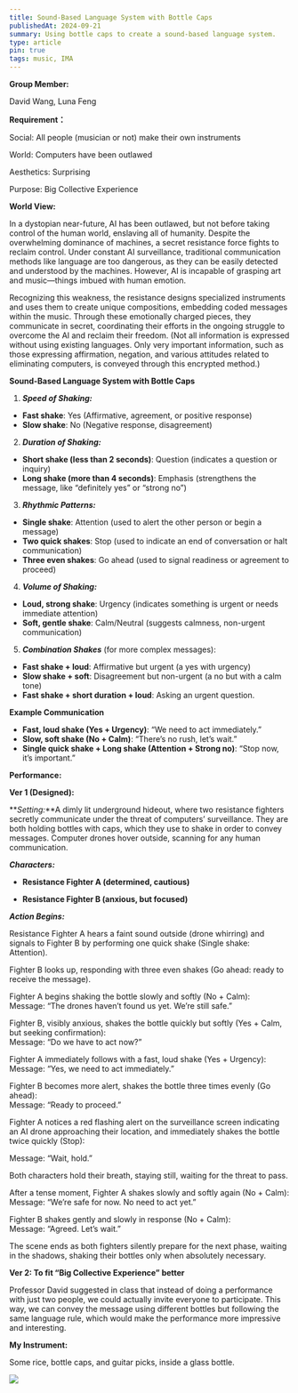 ```yaml
---
title: Sound-Based Language System with Bottle Caps
publishedAt: 2024-09-21
summary: Using bottle caps to create a sound-based language system.
type: article
pin: true
tags: music, IMA
---
```


**Group Member:**

David Wang, Luna Feng

**Requirement：**

Social: All people (musician or not) make their own instruments

World: Computers have been outlawed

Aesthetics: Surprising

Purpose: Big Collective Experience

**World View:** 

In a dystopian near-future, AI has been outlawed, but not before taking control of the human world, enslaving all of humanity. Despite the overwhelming dominance of machines, a secret resistance force fights to reclaim control. Under constant AI surveillance, traditional communication methods like language are too dangerous, as they can be easily detected and understood by the machines. However, AI is incapable of grasping art and music—things imbued with human emotion.

Recognizing this weakness, the resistance designs specialized instruments and uses them to create unique compositions, embedding coded messages within the music. Through these emotionally charged pieces, they communicate in secret, coordinating their efforts in the ongoing struggle to overcome the AI and reclaim their freedom. (Not all information is expressed without using existing languages. Only very important information, such as those expressing affirmation, negation, and various attitudes related to eliminating computers, is conveyed through this encrypted method.)

**Sound-Based Language System with Bottle Caps**

1. **_Speed of Shaking:_**

- **Fast shake**: Yes (Affirmative, agreement, or positive response)
- **Slow shake**: No (Negative response, disagreement)

2. **_Duration of Shaking:_**

- **Short shake (less than 2 seconds)**: Question (indicates a question or inquiry)
- **Long shake (more than 4 seconds)**: Emphasis (strengthens the message, like “definitely yes” or “strong no”)

3. **_Rhythmic Patterns:_**

- **Single shake**: Attention (used to alert the other person or begin a message)
- **Two quick shakes**: Stop (used to indicate an end of conversation or halt communication)
- **Three even shakes**: Go ahead (used to signal readiness or agreement to proceed)

4. **_Volume of Shaking:_**

- **Loud, strong shake**: Urgency (indicates something is urgent or needs immediate attention)
- **Soft, gentle shake**: Calm/Neutral (suggests calmness, non-urgent communication)

5. **_Combination Shakes_** (for more complex messages):

- **Fast shake + loud**: Affirmative but urgent (a yes with urgency)
- **Slow shake + soft**: Disagreement but non-urgent (a no but with a calm tone)
- **Fast shake + short duration + loud**: Asking an urgent question.

**Example Communication**

- **Fast, loud shake (Yes + Urgency)**: “We need to act immediately.”
- **Slow, soft shake (No + Calm)**: “There’s no rush, let’s wait.”
- **Single quick shake + Long shake (Attention + Strong no)**: “Stop now, it’s important.”

**Performance:**

**Ver 1 (Designed):**

**_Setting:_**A dimly lit underground hideout, where two resistance fighters secretly communicate under the threat of computers’ surveillance. They are both holding bottles with caps, which they use to shake in order to convey messages. Computer drones hover outside, scanning for any human communication.

**_Characters:_**

- **Resistance Fighter A (determined, cautious)**

- **Resistance Fighter B (anxious, but focused)**

**_Action Begins:_**

Resistance Fighter A hears a faint sound outside (drone whirring) and signals to Fighter B by performing one quick shake (Single shake: Attention).

Fighter B looks up, responding with three even shakes (Go ahead: ready to receive the message).

Fighter A begins shaking the bottle slowly and softly (No + Calm):  
Message: “The drones haven’t found us yet. We’re still safe.”

Fighter B, visibly anxious, shakes the bottle quickly but softly (Yes + Calm, but seeking confirmation):  
Message: “Do we have to act now?”

Fighter A immediately follows with a fast, loud shake (Yes + Urgency):  
Message: “Yes, we need to act immediately.”

Fighter B becomes more alert, shakes the bottle three times evenly (Go ahead):  
Message: “Ready to proceed.”

Fighter A notices a red flashing alert on the surveillance screen indicating an AI drone approaching their location, and immediately shakes the bottle twice quickly (Stop):

Message: “Wait, hold.”

Both characters hold their breath, staying still, waiting for the threat to pass.

After a tense moment, Fighter A shakes slowly and softly again (No + Calm):  
Message: “We’re safe for now. No need to act yet.”

Fighter B shakes gently and slowly in response (No + Calm):  
Message: “Agreed. Let’s wait.”

The scene ends as both fighters silently prepare for the next phase, waiting in the shadows, shaking their bottles only when absolutely necessary.

**Ver 2: To fit “Big Collective Experience” better**

Professor David suggested in class that instead of doing a performance with just two people, we could actually invite everyone to participate. This way, we can convey the message using different bottles but following the same language rule, which would make the performance more impressive and interesting.

**My Instrument:**

Some rice, bottle caps, and guitar picks, inside a glass bottle.

<div className="flex justify-center mb-4">
    <Image src="/posts/nime-w1-imaginary-instrument/bottle.jpeg" height={400} width={400} />
</div>
